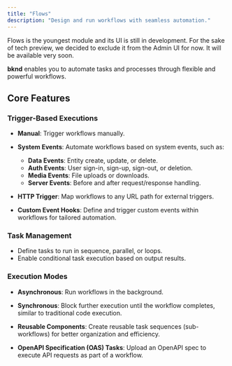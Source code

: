 ```yaml
---
title: "Flows"
description: "Design and run workflows with seamless automation."
---
```


<CalloutInfo>
  Flows is the youngest module and its UI is still in development. For the sake
  of tech preview, we decided to exclude it from the Admin UI for now. It will
  be available very soon.
</CalloutInfo>

**bknd** enables you to automate tasks and processes through flexible and powerful workflows.

## **Core Features**

### Trigger-Based Executions

- **Manual**: Trigger workflows manually.
- **System Events**: Automate workflows based on system events, such as:
  - **Data Events**: Entity create, update, or delete.
  - **Auth Events**: User sign-in, sign-up, sign-out, or deletion.
  - **Media Events**: File uploads or downloads.
  - **Server Events**: Before and after request/response handling.
- **HTTP Trigger**: Map workflows to any URL path for external triggers.

- **Custom Event Hooks**: Define and trigger custom events within workflows for tailored automation.

### Task Management

- Define tasks to run in sequence, parallel, or loops.
- Enable conditional task execution based on output results.

### Execution Modes

- **Asynchronous**: Run workflows in the background.
- **Synchronous**: Block further execution until the workflow completes, similar to traditional code execution.

- **Reusable Components**: Create reusable task sequences (sub-workflows) for better organization and efficiency.
- **OpenAPI Specification (OAS) Tasks**: Upload an OpenAPI spec to execute API requests as part of a workflow.
